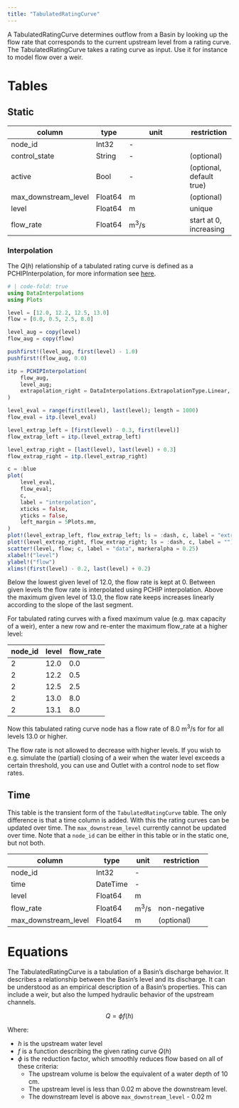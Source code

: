 ```yaml
---
title: "TabulatedRatingCurve"
---
```


A TabulatedRatingCurve determines outflow from a Basin by looking up the flow rate that corresponds to the current upstream level from a rating curve.
The TabulatedRatingCurve takes a rating curve as input.
Use it for instance to model flow over a weir.

# Tables

## Static

column               | type    | unit                  | restriction
-------------        | ------- | --------------------- | -----------
node_id              | Int32   | -                     |
control_state        | String  | -                     | (optional)
active               | Bool    | -                     | (optional, default true)
max_downstream_level | Float64 | $\text{m}$            | (optional)
level                | Float64 | $\text{m}$            | unique
flow_rate            | Float64 | $\text{m}^3/\text{s}$ | start at 0, increasing

### Interpolation

The $Q(h)$ relationship of a tabulated rating curve is defined as a PCHIPInterpolation, for more information see [here](https://www.mathworks.com/help/matlab/ref/pchip.html).

```julia
# | code-fold: true
using DataInterpolations
using Plots

level = [12.0, 12.2, 12.5, 13.0]
flow = [0.0, 0.5, 2.5, 8.0]

level_aug = copy(level)
flow_aug = copy(flow)

pushfirst!(level_aug, first(level) - 1.0)
pushfirst!(flow_aug, 0.0)

itp = PCHIPInterpolation(
    flow_aug,
    level_aug;
    extrapolation_right = DataInterpolations.ExtrapolationType.Linear,
)

level_eval = range(first(level), last(level); length = 1000)
flow_eval = itp.(level_eval)

level_extrap_left = [first(level) - 0.3, first(level)]
flow_extrap_left = itp.(level_extrap_left)

level_extrap_right = [last(level), last(level) + 0.3]
flow_extrap_right = itp.(level_extrap_right)

c = :blue
plot(
    level_eval,
    flow_eval;
    c,
    label = "interpolation",
    xticks = false,
    yticks = false,
    left_margin = 5Plots.mm,
)
plot!(level_extrap_left, flow_extrap_left; ls = :dash, c, label = "extrapolation")
plot!(level_extrap_right, flow_extrap_right; ls = :dash, c, label = "")
scatter!(level, flow; c, label = "data", markeralpha = 0.25)
xlabel!("level")
ylabel!("flow")
xlims!(first(level) - 0.2, last(level) + 0.2)
```

Below the lowest given level of 12.0, the flow rate is kept at 0.
Between given levels the flow rate is interpolated using PCHIP interpolation.
Above the maximum given level of 13.0, the flow rate keeps increases linearly according to the slope of the last segment.

For tabulated rating curves with a fixed maximum value (e.g. max capacity of a weir), enter a new row and re-enter the maximum flow_rate at a higher level:

node_id | level  | flow_rate
------- | ------ | ----------
      2 | 12.0   | 0.0
      2 | 12.2   | 0.5
      2 | 12.5   | 2.5
      2 | 13.0   | 8.0
      2 | 13.1   | 8.0

Now this tabulated rating curve node has a flow rate of 8.0 $\text{m}^3/\text{s}$ for for all levels 13.0 or higher.

The flow rate is not allowed to decrease with higher levels.
If you wish to e.g. simulate the (partial) closing of a weir when the water level exceeds a certain threshold, you can use and Outlet with a control node to set flow rates.

## Time

This table is the transient form of the `TabulatedRatingCurve` table.
The only difference is that a time column is added.
With this the rating curves can be updated over time.
The `max_downstream_level` currently cannot be updated over time.
Note that a `node_id` can be either in this table or in the static one, but not both.

column               | type     | unit                  | restriction
-------------------- | -------  | --------------------- | -----------
node_id              | Int32    | -                     |
time                 | DateTime | -                     |
level                | Float64  | $\text{m}$            |
flow_rate            | Float64  | $\text{m}^3/\text{s}$ | non-negative
max_downstream_level | Float64  | $\text{m}$            | (optional)

# Equations

The TabulatedRatingCurve is a tabulation of a Basin's discharge behavior.
It describes a relationship between the Basin's level and its discharge.
It can be understood as an empirical description of a Basin's properties.
This can include a weir, but also the lumped hydraulic behavior of the upstream channels.

$$
Q = \phi f(h)
$$

Where:

- $h$ is the upstream water level
- $f$ is a function describing the given rating curve $Q(h)$
- $\phi$ is the reduction factor, which smoothly reduces flow based on all of these criteria:
  - The upstream volume is below the equivalent of a water depth of $10 \;\text{cm}$.
  - The upstream level is less than $0.02 \;\text{m}$ above the downstream level.
  - The downstream level is above `max_downstream_level` - $0.02 \;\text{m}$
